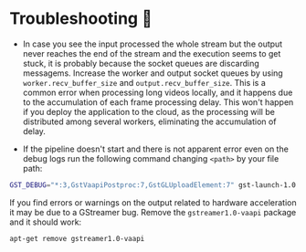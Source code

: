 # Troubleshooting 🐞

* In case you see the input processed the whole stream but the output never reaches the end of the stream and the execution seems to get stuck, it is probably because the socket queues are discarding messagems. Increase the worker and output socket queues by using `worker.recv_buffer_size` and `output.recv_buffer_size`. This is a common error when processing long videos locally, and it happens due to the accumulation of each frame processing delay. This won't happen if you deploy the application to the cloud, as the processing will be distributed among several workers, eliminating the accumulation of delay.

* If the pipeline doesn't start and there is not apparent error even on the debug logs run the following command changing `<path>` by your file path:

```bash copy
GST_DEBUG="*:3,GstVaapiPostproc:7,GstGLUploadElement:7" gst-launch-1.0 uridecodebin uri=<path>.mp4 ! glimagesink
```

If you find errors or warnings on the output related to hardware acceleration it may be due to a GStreamer bug. Remove the `gstreamer1.0-vaapi` package and it should work:

```console
apt-get remove gstreamer1.0-vaapi
```
